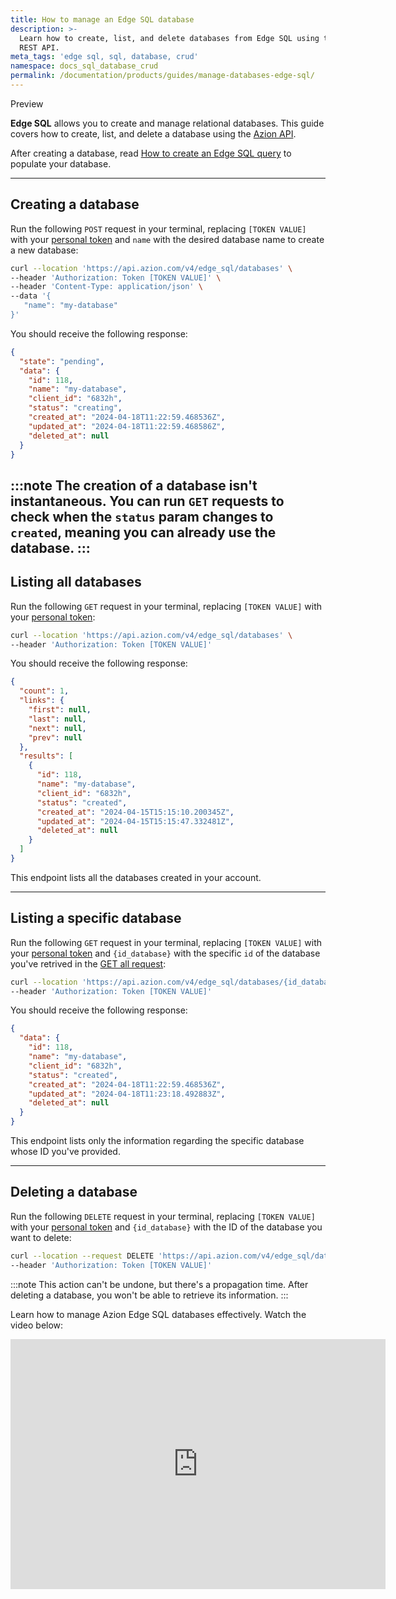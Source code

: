 ```yaml
---
title: How to manage an Edge SQL database
description: >-
  Learn how to create, list, and delete databases from Edge SQL using the Azion
  REST API.
meta_tags: 'edge sql, sql, database, crud'
namespace: docs_sql_database_crud
permalink: /documentation/products/guides/manage-databases-edge-sql/
---
```



<Tag severity="info" client:only="vue">
  Preview
</Tag>

**Edge SQL** allows you to create and manage relational databases. This guide covers how to create, list, and delete a database using the [Azion API](https://api.azion.com).

<LinkButton link="/en/documentation/products/store/edge-sql/" label="go to Edge SQL reference" severity="secondary" />

After creating a database, read [How to create an Edge SQL query](/en/documentation/products/guides/create-tables-edge-sql/) to populate your database.

---

## Creating a database

Run the following `POST` request in your terminal, replacing `[TOKEN VALUE]` with your [personal token](/en/documentation/products/guides/personal-tokens/) and `name` with the desired database name to create a new database:

```bash
curl --location 'https://api.azion.com/v4/edge_sql/databases' \
--header 'Authorization: Token [TOKEN VALUE]' \
--header 'Content-Type: application/json' \
--data '{
   "name": "my-database"
}'
```

You should receive the following response:

```json
{
  "state": "pending",
  "data": {
    "id": 118,
    "name": "my-database",
    "client_id": "6832h",
    "status": "creating",
    "created_at": "2024-04-18T11:22:59.468536Z",
    "updated_at": "2024-04-18T11:22:59.468586Z",
    "deleted_at": null
  }
}
```

:::note
The creation of a database isn't instantaneous. You can run `GET` requests to check when the `status` param changes to `created`, meaning you can already use the database.
:::
---

## Listing all databases

Run the following `GET` request in your terminal, replacing `[TOKEN VALUE]` with your [personal token](/en/documentation/products/guides/personal-tokens/):

```bash
curl --location 'https://api.azion.com/v4/edge_sql/databases' \
--header 'Authorization: Token [TOKEN VALUE]'
```

You should receive the following response:

```json
{
  "count": 1,
  "links": {
    "first": null,
    "last": null,
    "next": null,
    "prev": null
  },
  "results": [
    {
      "id": 118,
      "name": "my-database",
      "client_id": "6832h",
      "status": "created",
      "created_at": "2024-04-15T15:15:10.200345Z",
      "updated_at": "2024-04-15T15:15:47.332481Z",
      "deleted_at": null
    }
  ]
}
```

This endpoint lists all the databases created in your account.

---

## Listing a specific database

Run the following `GET` request in your terminal, replacing `[TOKEN VALUE]` with your [personal token](/en/documentation/products/guides/personal-tokens/) and `{id_database}` with the specific `id` of the database you've retrived in the [GET all request](#listing-all-databases):

```bash
curl --location 'https://api.azion.com/v4/edge_sql/databases/{id_database}' \
--header 'Authorization: Token [TOKEN VALUE]'
```

You should receive the following response:

```json
{
  "data": {
    "id": 118,
    "name": "my-database",
    "client_id": "6832h",
    "status": "created",
    "created_at": "2024-04-18T11:22:59.468536Z",
    "updated_at": "2024-04-18T11:23:18.492883Z",
    "deleted_at": null
  }
}
```

This endpoint lists only the information regarding the specific database whose ID you've provided.

---

## Deleting a database

Run the following `DELETE` request in your terminal, replacing `[TOKEN VALUE]` with your [personal token](/en/documentation/products/guides/personal-tokens/) and `{id_database}` with the ID of the database you want to delete:

```bash
curl --location --request DELETE 'https://api.azion.com/v4/edge_sql/databases/{id_database}' \
--header 'Authorization: Token [TOKEN VALUE]'
```

:::note
This action can't be undone, but there's a propagation time. After deleting a database, you won't be able to retrieve its information.
:::

Learn how to manage Azion Edge SQL databases effectively. Watch the video below:
<div class="cms-embed">
  <iframe width="600" height="400" src="https://www.youtube.com/embed/k7IozoeKrnU?si=ylEmCiAeMHY_vpka" loading="lazy" title="YouTube video player" frameborder="0" allow="accelerometer; autoplay; clipboard-write; encrypted-media; gyroscope; picture-in-picture; web-share" allowfullscreen></iframe>
</div>



